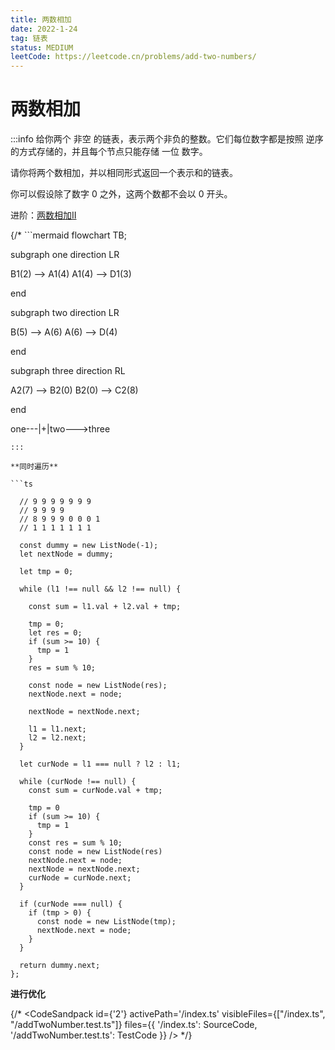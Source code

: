 ```yaml
---
title: 两数相加
date: 2022-1-24
tag: 链表
status: MEDIUM
leetCode: https://leetcode.cn/problems/add-two-numbers/
---
```



# 两数相加




:::info
给你两个 非空 的链表，表示两个非负的整数。它们每位数字都是按照 逆序 的方式存储的，并且每个节点只能存储 一位 数字。

请你将两个数相加，并以相同形式返回一个表示和的链表。

你可以假设除了数字 0 之外，这两个数都不会以 0 开头。

进阶：[两数相加II](/docs/algo-linkList/leetCode/addTwoNumberII/)

{/* ```mermaid
flowchart TB;

  subgraph one
  direction LR

  B1(2) --> A1(4)
  A1(4) --> D1(3)

  end

  subgraph two
  direction LR

  B(5) --> A(6)
  A(6) --> D(4)

  end

  subgraph three
  direction RL

  A2(7) --> B2(0)
  B2(0) --> C2(8)

  end

  one---|+|two--->three
``` */}
:::

**同时遍历**

```ts

  // 9 9 9 9 9 9 9
  // 9 9 9 9
  // 8 9 9 9 0 0 0 1
  // 1 1 1 1 1 1 1

  const dummy = new ListNode(-1);
  let nextNode = dummy;

  let tmp = 0;

  while (l1 !== null && l2 !== null) {

    const sum = l1.val + l2.val + tmp;

    tmp = 0;
    let res = 0;
    if (sum >= 10) {
      tmp = 1
    }
    res = sum % 10;

    const node = new ListNode(res);
    nextNode.next = node;

    nextNode = nextNode.next;

    l1 = l1.next;
    l2 = l2.next;
  }

  let curNode = l1 === null ? l2 : l1;

  while (curNode !== null) {
    const sum = curNode.val + tmp;

    tmp = 0
    if (sum >= 10) {
      tmp = 1
    }
    const res = sum % 10;
    const node = new ListNode(res)
    nextNode.next = node;
    nextNode = nextNode.next;
    curNode = curNode.next;
  }

  if (curNode === null) {
    if (tmp > 0) {
      const node = new ListNode(tmp);
      nextNode.next = node;
    }
  }

  return dummy.next;
};
```

**进行优化**

{/* <CodeSandpack
  id={'2'}
  activePath='/index.ts'
  visibleFiles={["/index.ts", "/addTwoNumber.test.ts"]}
  files={{
    '/index.ts': SourceCode,
    '/addTwoNumber.test.ts': TestCode
  }}
/> */}


